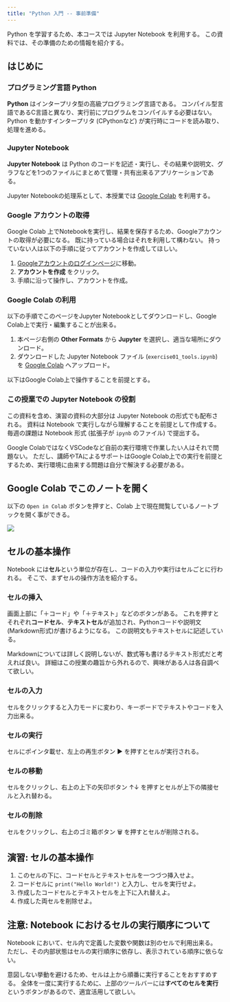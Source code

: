 ```yaml
---
title: "Python 入門 -- 事前準備"
---
```


Python を学習するため、本コースでは Jupyter Notebook を利用する。
この資料では、その準備のための情報を紹介する。

## はじめに

### プログラミング言語 Python

**Python** はインタープリタ型の高級プログラミング言語である。
コンパイル型言語であるC言語と異なり、実行前にプログラムをコンパイルする必要はない。
Python を動かすインタープリタ (CPythonなど) が実行時にコードを読み取り、処理を進める。

### Jupyter Notebook

**Jupyter Notebook** は Python のコードを記述・実行し、その結果や説明文、グラフなどを1つのファイルにまとめて管理・共有出来るアプリケーションである。

Jupyter Notebookの処理系として、本授業では [Google Colab](https://colab.research.google.com/) を利用する。

### Google アカウントの取得

Google Colab 上でNotebookを実行し、結果を保存するため、Googleアカウントの取得が必要になる。
既に持っている場合はそれを利用して構わない。
持っていない人は以下の手順に従ってアカウントを作成してほしい。

1. [Googleアカウントのログインページ](https://accounts.google.com/signin)に移動。
2. **アカウントを作成** をクリック。
3. 手順に沿って操作し、アカウントを作成。

### Google Colab の利用

以下の手順でこのページをJupyter Notebookとしてダウンロードし、Google Colab上で実行・編集することが出来る。

1. 本ページ右側の **Other Formats** から **Jupyter** を選択し、適当な場所にダウンロード。
2. ダウンロードした Jupyter Notebook ファイル (`exercise01_tools.ipynb`) を [Google Colab](https://colab.research.google.com/) へアップロード。

以下はGoogle Colab上で操作することを前提とする。

### この授業での Jupyter Notebook の役割

この資料を含め、演習の資料の大部分は Jupyter Notebook の形式でも配布される。
資料は Notebook で実行しながら理解することを前提として作成する。
毎週の課題は Notebook 形式 (拡張子が `ipynb` のファイル) で提出する。

Google ColabではなくVSCodeなど自前の実行環境で作業したい人はそれで問題ない。
ただし、講師やTAによるサポートはGoogle Colab上での実行を前提とするため、実行環境に由来する問題は自分で解決する必要がある。

## Google Colab でこのノートを開く

以下の `Open in Colab` ボタンを押すと、Colab 上で現在閲覧しているノートブックを開く事ができる。

[![](https://colab.research.google.com/assets/colab-badge.svg)](https://colab.research.google.com/github/is-isee/training_course/blob/main/docs/python/prep.ipynb)

## セルの基本操作

Notebook には**セル**という単位が存在し、コードの入力や実行はセルごとに行われる。
そこで、まずセルの操作方法を紹介する。

### セルの挿入

画面上部に「＋コード」や「＋テキスト」などのボタンがある。
これを押すとそれぞれ**コードセル**、**テキストセル**が追加され、Pythonコードや説明文(Markdown形式)が書けるようになる。
この説明文もテキストセルに記述している。

Markdownについては詳しく説明しないが、数式等も書けるテキスト形式だと考えれば良い。
詳細はこの授業の趣旨から外れるので、興味がある人は各自調べて欲しい。

### セルの入力

セルをクリックすると入力モードに変わり、キーボードでテキストやコードを入力出来る。

### セルの実行

セルにポインタ載せ、左上の再生ボタン ▶️ を押すとセルが実行される。

### セルの移動

セルをクリックし、右上の上下の矢印ボタン ↑↓ を押すとセルが上下の隣接セルと入れ替わる。

### セルの削除

セルをクリックし、右上のゴミ箱ボタン 🗑️ を押すとセルが削除される。

## 演習: セルの基本操作

1. このセルの下に、コードセルとテキストセルを一つづつ挿入せよ。
2. コードセルに `print("Hello World!")` と入力し、セルを実行せよ。
3. 作成したコードセルとテキストセルを上下に入れ替えよ。
4. 作成した両セルを削除せよ。

## 注意: Notebook におけるセルの実行順序について

Notebook において、セル内で定義した変数や関数は別のセルで利用出来る。
ただし、その内部状態はセルの実行順序に依存し、表示されている順序に依らない。

意図しない挙動を避けるため、セルは上から順番に実行することをおすすめする。
全体を一度に実行するために、上部のツールバーには**すべてのセルを実行**というボタンがあるので、適宜活用して欲しい。
